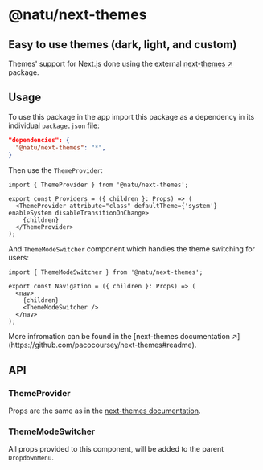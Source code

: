 
# @natu/next-themes

## Easy to use themes (dark, light, and custom)

Themes' support for Next.js done using the external [next-themes ↗](https://www.npmjs.com/package/next-themes) package.

## Usage

To use this package in the app import this package as a dependency in its individual `package.json` file:

```json
"dependencies": {
  "@natu/next-themes": "*",
}
```

Then use the `ThemeProvider`:

```tsx filename="Providers.tsx"
import { ThemeProvider } from '@natu/next-themes';

export const Providers = ({ children }: Props) => (
  <ThemeProvider attribute="class" defaultTheme={'system'} enableSystem disableTransitionOnChange>
    {children}
  </ThemeProvider>
);
```

And `ThemeModeSwitcher` component which handles the theme switching for users:

```tsx filename="Navigation.tsx"
import { ThemeModeSwitcher } from '@natu/next-themes';

export const Navigation = ({ children }: Props) => (
  <nav>
    {children}
    <ThemeModeSwitcher />
  </nav>
);
```

<Callout type="info" emoji="ℹ️">
  More infromation can be found in the [next-themes documentation
  ↗](https://github.com/pacocoursey/next-themes#readme).
</Callout>

## API

### ThemeProvider

Props are the same as in the [next-themes documentation](https://github.com/pacocoursey/next-themes?tab=readme-ov-file#api).

### ThemeModeSwitcher

All props provided to this component, will be added to the parent `DropdownMenu`.
